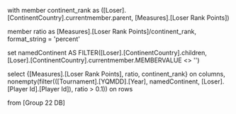 with member continent_rank as
([Loser].[ContinentCountry].currentmember.parent, [Measures].[Loser Rank Points])

member ratio as
[Measures].[Loser Rank Points]/continent_rank,
format_string = 'percent'

set namedContinent AS
FILTER([Loser].[ContinentCountry].children, [Loser].[ContinentCountry].currentmember.MEMBERVALUE <> '')

select {[Measures].[Loser Rank Points], ratio, continent_rank} on columns,
nonempty(filter(([Tournament].[YQMDD].[Year], namedContinent,
[Loser].[Player Id].[Player Id]), ratio > 0.1)) on rows

from [Group 22 DB]